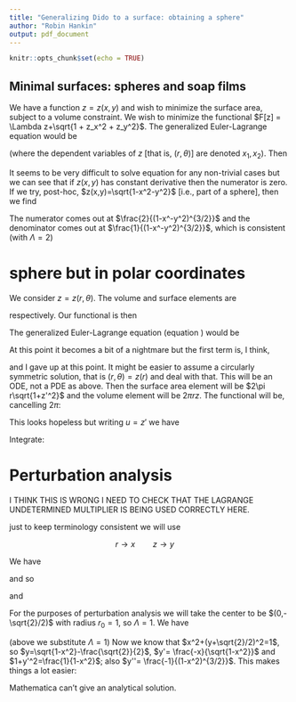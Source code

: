 ```yaml
---
title: "Generalizing Dido to a surface: obtaining a sphere"
author: "Robin Hankin"
output: pdf_document
---
```


```r
knitr::opts_chunk$set(echo = TRUE)
```

## Minimal surfaces: spheres and soap films

\newcommand{\di}[2]{\frac{\partial{#1}}{\partial{#2}}}
\newcommand{\cx}{\cosh{\left(\frac{x-x_0}{a}\right)}}
\newcommand{\sx}{\sinh{\left(\frac{x-x_0}{a}\right)}}
\newcommand{\tx}{\tanh{\left(\frac{x-x_0}{a}\right)}}
\newcommand{\sech}{\operatorname{sech}}
\newcommand{\el}[1]{\frac{d}{dx}\di{#1}{y'} - \di{#1}{y}}

We have a function $z=z(x,y)$ and wish to minimize the surface area,
subject to a volume constraint.  We wish to minimize the functional
$F[z] = \Lambda z+\sqrt{1 + z_x^2 + z_y^2}$.  The generalized
Euler-Lagrange equation would be

\begin{equation}\label{gen_EL}
\di{F}{z}-\sum\frac{d}{dx_j}\left(\di{F}{z_j}\right)=0
\end{equation}

(where the dependent variables of $z$ [that is, $(r,\theta)$] are
denoted $x_1,x_2$).  Then

\begin{eqnarray}
  \frac{d}{dx}\left(\di{F}{z_x}\right)
+ \frac{d}{dy}\left(\di{F}{z_y}\right)
&=& \di{F}{z}\nonumber\\
  \frac{d}{dx}\left(\frac{z_x}{\sqrt{1 + z_x^2 + z_y^2}}\right)
+ \frac{d}{dy}\left(\frac{z_y}{\sqrt{1 + z_x^2 + z_y^2}}\right)
&=& \Lambda\nonumber\\
  \frac{z_{xx}(1+z_y^2)}{(1+z_x^2+z_y^2)^{3/2}} 
- \frac{z_xz_{xy} z_y}{(1+z_x^2+z_y^2)^{3/2}}
+ \frac{z_{yy}(1+z_x^2)}{(1+z_x^2+z_y^2)^{3/2}} 
- \frac{z_yz_{yx} z_x}{(1+z_x^2+z_y^2)^{3/2}}
&=& \Lambda\nonumber\\
\frac{
  z_{xx}(1+z_y^2)
+ z_{yy}(1+z_x^2)
- 2z_xz_yz_{xy}
}{
 (1+z_x^2+z_y^2)^{3/2}
}
= \Lambda\label{sphere}
\end{eqnarray}


It seems to be very difficult to solve equation \ref{sphere} for any
non-trivial cases but we can see that if $z(x,y)$ has constant
derivative then the numerator is zero.  If we try, post-hoc,
$z(x,y)=\sqrt{1-x^2-y^2}$ [i.e., part of a sphere], then we find

\begin{eqnarray}
z_x    &=&  \frac{x}{\sqrt{1-x^2-y^2}}\nonumber\\
z_y    &=&  \frac{y}{\sqrt{1-x^2-y^2}}\nonumber\\
z_{xx} &=& -\frac{1-y^2}{(1-x^2-y^2)^{3/2}}\nonumber\\
z_{yy} &=& -\frac{1-x^2}{(1-x^2-y^2)^{3/2}}\nonumber\\
z_{xy} &=& \frac{xy}{(1-x^2-y^2)^{3/2}}
\end{eqnarray}

The numerator comes out at $\frac{2}{(1-x^-y^2)^{3/2}}$ and the
denominator comes out at $\frac{1}{(1-x^-y^2)^{3/2}}$, which is
consistent (with $\Lambda=2$)


# sphere but in polar coordinates

We consider $z=z(r,\theta)$.  The volume and surface elements are

\begin{equation}
dV=rdr\,d\theta\qquad
dS=dr\,d\theta\cdot r\sqrt{1+z_r^2+(z_\theta/r)^2}
\end{equation}

respectively.  Our functional is then

\begin{equation}
F[z] = rz +  \Lambda r\sqrt{1+z_r^2+(z_\theta/r)^2}
\end{equation}

The generalized Euler-Lagrange equation (equation \ref{gen_EL}) would
be

\begin{eqnarray}
\di{F}{z}-\sum\frac{d}{dx_j}\left(\di{F}{z_j}\right) &=& 0\\
  \frac{d}{dr}\left(\di{F}{r}\right)
+ \frac{d}{d\theta}\left(\di{F}{\theta}\right) 
&=& r\\
  \frac{d}{dr}\left(r + \Lambda\frac{1+z_r^2}{\sqrt{1+z_r^2 + (z_\theta/r)^2}}\right)
+ \frac{d}{d\theta}\left(\Lambda\frac{z_\theta}{r\sqrt{1+z_r^2+(z_\theta/r)^2}}\right) 
&=& r
\end{eqnarray}

At this point it becomes a bit of a nightmare but the first term is, I
think,


\begin{equation}
1 + 
\frac{2\Lambda z_rz_{rr}}{\sqrt{1+z_r^2+(z_\theta/r)^2}}
-
\frac{
   \Lambda(1+z_r^2)(-z_\theta^2+rz_\theta z_{r\theta}+r^3z_rz_{rr})
}{
   r^3\left(1+(z_\theta/r)^2 + z_r^2\right)^{3/2}
   }
\end{equation}

and I gave up at this point. It might be easier to assume a circularly
symmetric solution, that is $(r,\theta)=z(r)$ and deal with that.
This will be an ODE, not a PDE as above.  Then the surface area
element will be $2\pi r\sqrt{1+z'^2}$ and the volume element will be
$2\pi rz$.  The functional will be, cancelling $2\pi$:

\begin{equation}
F[z] = rz + \Lambda r\sqrt{1+z'^2} 
\end{equation}

\begin{eqnarray}
\frac{d}{dr}\di{F}{z'} &=& \di{F}{z}\nonumber\\
\frac{d}{dr}\frac{\Lambda rz'}{\sqrt{1+z'^2}} &=& r\nonumber\\
\frac{\Lambda rz''}{(1+z'^2)^{3/2}} &=& r\nonumber\\
\Lambda z'' &=& (1+z'^2)^{3/2}
\end{eqnarray}

This looks hopeless but writing $u=z'$ we have

\begin{eqnarray}
\Lambda\frac{du}{dr} &=& (1+u^2)^{3/2}\nonumber\\
\int dr &=& \Lambda\int\frac{du}{(1+u^2)^{3/2}}\nonumber\\
C + r &=& \frac{\Lambda u}{\sqrt{1+u^2}}\nonumber\\
u &=& \frac{C + r/\Lambda}{\sqrt{1-(C+r/\Lambda)^2}}
\end{eqnarray}

Integrate:

\begin{eqnarray}
\frac{dz}{dr} &=& \frac{C+r/\Lambda}{\sqrt{1-(C+r/\Lambda)^2}}\nonumber\\
\int dz &=& \int\frac{C + r/\Lambda}{\sqrt{1-(C+r/\Lambda)^2}}dr\nonumber\\
z+K &=& \pm\Lambda\sqrt{1-(C+r/\Lambda)^2}\nonumber\\
(z+z_0)^2 + (r+r_0)^2 &=& \Lambda^{2}
\end{eqnarray}

# Perturbation analysis


\begin{equation}\label{defin}
F=rz + \Lambda r\sqrt{1+z'^2} \qquad G = rz^2 + \lambda\sqrt{1+z'^2}
\end{equation}


I THINK THIS IS WRONG I NEED TO CHECK THAT THE LAGRANGE UNDETERMINED
	MULTIPLIER IS BEING USED CORRECTLY HERE.  
	
just to keep terminology consistent we will use

$$
r\longrightarrow x\qquad
z\longrightarrow y\quad
$$


\begin{equation}\label{definnew}
F= xy + \Lambda x\sqrt{1+y'^2} \qquad G = xy^2 + \lambda\sqrt{1+y'^2}
\end{equation}


\begin{equation}\label{factorized_eqn}
\left(\el{G}\right) + \left(z\di{}{y} + z'\di{}{y'} + z''\di{}{y''}\right)
\left(\el{F}\right)=0.
\end{equation}

We have

\begin{eqnarray}
&{}&\frac{d}{dx}\left(\di{F}{y'}\right) - \di{F}{x} \\
&=& \frac{d}{dx}\left(\frac{\Lambda xy'}{\sqrt{1+y'^2}}\right) - x\\
&=& \Lambda\left(\frac{y'}{\sqrt{1+y'^2}} + \frac{xy''}{(1+y'^2)^{3/2}}\right)-x
\end{eqnarray}

and so

\begin{eqnarray}
&{}& \left(z\di{}{y} + z'\di{}{y'} + z''\di{}{y''}\right)
\left(\el{F}\right)
\\
&=&
\Lambda\left[
+ z'\left(\frac{1}{(1+y'^2)^{3/2}} -\frac{3xy'}{(1+y'^2)^{5/2}}\right)
+ z''\left(\frac{x}{(1+y'^2)^{3/2}}\right)\right]
\end{eqnarray}

and

\begin{eqnarray}
&{}&\frac{d}{dx}\left( \di{G}{y'} \right) - \di{G}{x}\nonumber\\
&=& \frac{d}{dx}\left( \frac{\lambda xy'}{\sqrt{1+y'^2}} \right) - 2xy\nonumber\\
&=& \lambda\left(\frac{y'}{\sqrt{1+y'^2}} + \frac{xy''}{(1+y'^2)^{3/2}}\right)-2xy
\end{eqnarray}


For the purposes of perturbation analysis we will take the center to
be $(0,-\sqrt{2}/2)$ with radius $r_0=1$, so $\Lambda=1$.
We have

\begin{eqnarray}
\lambda\left(\frac{y'}{\sqrt{1+y'^2}} + \frac{xy''}{(1+y'^2)^{3/2}}\right)-2xy
+ z'\left(\frac{1}{(1+y'^2)^{3/2}} -\frac{3xy'}{(1+y'^2)^{5/2}}\right)
+ z''\left(\frac{x}{(1+y'^2)^{3/2}}\right)
=0
\end{eqnarray}

(above we substitute $\Lambda=1$) Now we know that
$x^2+(y+\sqrt{2}/2)^2=1$, so $y=\sqrt{1-x^2}-\frac{\sqrt{2}}{2}$, $y'=
\frac{-x}{\sqrt{1-x^2}}$ and $1+y'^2=\frac{1}{1-x^2}$; also $y''=
\frac{-1}{(1-x^2)^{3/2}}$.  This makes things a lot easier:

\begin{eqnarray}
\lambda\left(\frac{\frac{-x}{\sqrt{1-x^2}}}{\frac{1}{1-x^2}} + \frac{x\cdot\frac{-1}{1-x^2}}{\left(\frac{1}{1-x^2}\right)^{\scriptstyle 3/2}}\right)
-2x\left(\sqrt{1-x^2}-\frac{\sqrt{2}}{2}\right)
+ z'\left(\frac{1}{\left(\frac{1}{1-x^2}\right)^{3/2}} -\frac{3x\frac{-x}{\sqrt{1-x^2}}}{\left(\frac{1}{1-x^2}\right)^{5/2}}\right)
+ z''\left(\frac{x}{\left(\frac{1}{1-x^2}\right)^{3/2}}\right)
&=& 0\nonumber\\
\lambda\left( -x\sqrt{1-x^2} -x\sqrt{1-x^2}\right)
-2x\left(\sqrt{1-x^2}-\frac{\sqrt{2}}{2}\right)
+ z'\left( (1-x^2)^{3/2} +3 x^2(1-x^2)^2\right)
+ z''\left(x(1-x^2)^{3/2}\right)
&=& 0\nonumber\\
\lambda\left( -2x\sqrt{1-x^2}\right)
-2x\left(\sqrt{1-x^2}-\frac{\sqrt{2}}{2}\right)
+ z'\left( (1-x^2)^{3/2} +3 x^2(1-x^2)^2\right)
+ z''\left(x(1-x^2)^{3/2}\right)
&=& 0\nonumber\\
-2x\sqrt{1-x^2}(\lambda + 2x) + x\sqrt{2}
+ z'\left( (1-x^2)^{3/2} +3 x^2(1-x^2)^2\right)
+ z''\left(x(1-x^2)^{3/2}\right)
&=& 0\nonumber\\
2x\sqrt{1-x^2}(\lambda - 2x) + x\sqrt{2}
+ z'\left( (1-x^2)^{3/2} +3 x^2(1-x^2)^2\right)
+ z''\left(x(1-x^2)^{3/2}\right)
&=& 0\nonumber\\
\end{eqnarray}

Mathematica can't give an analytical solution.


